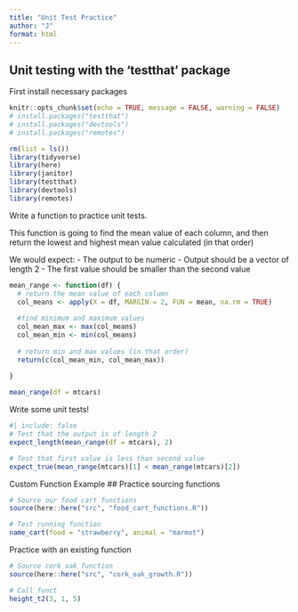 ```yaml
---
title: "Unit Test Practice"
author: "J"
format: html
---
```


## Unit testing with the 'testthat' package

First install necessary packages
```r
knitr::opts_chunk$set(echo = TRUE, message = FALSE, warning = FALSE)
# install.packages("testthat")
# install.packages("devtools")
# install.packages("remotes")

rm(list = ls())
library(tidyverse)
library(here)
library(janitor)
library(testthat)
library(devtools)
library(remotes)
```

Write a function to practice unit tests.

This function is going to find the mean value of each column, and then return the lowest and highest mean value calculated (in that order)

We would expect:
- The output to be numeric
- Output should be a vector of length 2
- The first value should be smaller than the second value

```r
mean_range <- function(df) {
  # return the mean value of each column
  col_means <- apply(X = df, MARGIN = 2, FUN = mean, na.rm = TRUE) 
  
  #find minimum and maximum values
  col_mean_max <- max(col_means)
  col_mean_min <- min(col_means)
  
  # return min and max values (in that order)
  return(c(col_mean_min, col_mean_max))
  
}

mean_range(df = mtcars)
```

Write some unit tests!
```r
#| include: false
# Test that the output is of length 2
expect_length(mean_range(df = mtcars), 2)

# Test that first value is less than second value
expect_true(mean_range(mtcars)[1] < mean_range(mtcars)[2])
```

Custom Function Example
## Practice sourcing functions
```r
# Source our food cart functions
source(here::here("src", "food_cart_functions.R"))

# Test running function
name_cart(food = "strawberry", animal = "marmot")
```

Practice with an existing function
```r
# Source cork oak function
source(here::here("src", "cork_oak_growth.R"))

# Call funct
height_t2(3, 1, 5)
```

